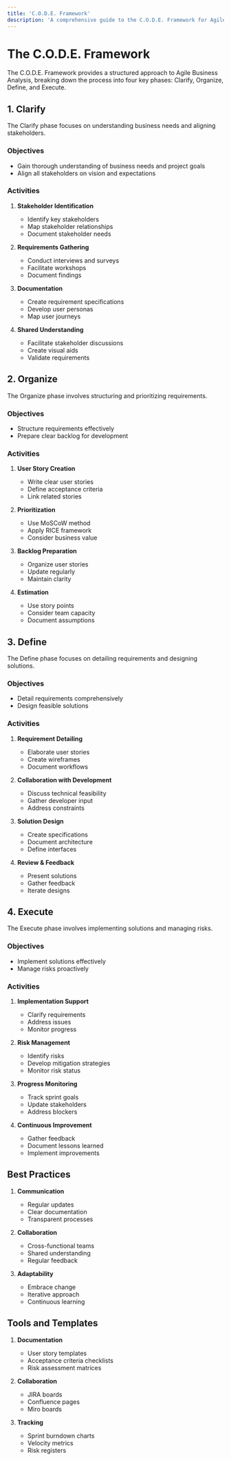 ```yaml
---
title: 'C.O.D.E. Framework'
description: 'A comprehensive guide to the C.O.D.E. Framework for Agile Business Analysis.'
---
```


# The C.O.D.E. Framework

The C.O.D.E. Framework provides a structured approach to Agile Business Analysis, breaking down the process into four key phases: Clarify, Organize, Define, and Execute.

## 1. Clarify

The Clarify phase focuses on understanding business needs and aligning stakeholders.

### Objectives
- Gain thorough understanding of business needs and project goals
- Align all stakeholders on vision and expectations

### Activities
1. **Stakeholder Identification**
   - Identify key stakeholders
   - Map stakeholder relationships
   - Document stakeholder needs

2. **Requirements Gathering**
   - Conduct interviews and surveys
   - Facilitate workshops
   - Document findings

3. **Documentation**
   - Create requirement specifications
   - Develop user personas
   - Map user journeys

4. **Shared Understanding**
   - Facilitate stakeholder discussions
   - Create visual aids
   - Validate requirements

## 2. Organize

The Organize phase involves structuring and prioritizing requirements.

### Objectives
- Structure requirements effectively
- Prepare clear backlog for development

### Activities
1. **User Story Creation**
   - Write clear user stories
   - Define acceptance criteria
   - Link related stories

2. **Prioritization**
   - Use MoSCoW method
   - Apply RICE framework
   - Consider business value

3. **Backlog Preparation**
   - Organize user stories
   - Update regularly
   - Maintain clarity

4. **Estimation**
   - Use story points
   - Consider team capacity
   - Document assumptions

## 3. Define

The Define phase focuses on detailing requirements and designing solutions.

### Objectives
- Detail requirements comprehensively
- Design feasible solutions

### Activities
1. **Requirement Detailing**
   - Elaborate user stories
   - Create wireframes
   - Document workflows

2. **Collaboration with Development**
   - Discuss technical feasibility
   - Gather developer input
   - Address constraints

3. **Solution Design**
   - Create specifications
   - Document architecture
   - Define interfaces

4. **Review & Feedback**
   - Present solutions
   - Gather feedback
   - Iterate designs

## 4. Execute

The Execute phase involves implementing solutions and managing risks.

### Objectives
- Implement solutions effectively
- Manage risks proactively

### Activities
1. **Implementation Support**
   - Clarify requirements
   - Address issues
   - Monitor progress

2. **Risk Management**
   - Identify risks
   - Develop mitigation strategies
   - Monitor risk status

3. **Progress Monitoring**
   - Track sprint goals
   - Update stakeholders
   - Address blockers

4. **Continuous Improvement**
   - Gather feedback
   - Document lessons learned
   - Implement improvements

## Best Practices

1. **Communication**
   - Regular updates
   - Clear documentation
   - Transparent processes

2. **Collaboration**
   - Cross-functional teams
   - Shared understanding
   - Regular feedback

3. **Adaptability**
   - Embrace change
   - Iterative approach
   - Continuous learning

## Tools and Templates

1. **Documentation**
   - User story templates
   - Acceptance criteria checklists
   - Risk assessment matrices

2. **Collaboration**
   - JIRA boards
   - Confluence pages
   - Miro boards

3. **Tracking**
   - Sprint burndown charts
   - Velocity metrics
   - Risk registers 